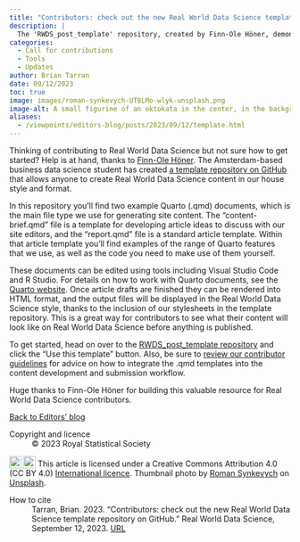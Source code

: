 ```yaml
---
title: "Contributors: check out the new Real World Data Science template repo on GitHub"
description: |
  The 'RWDS_post_template' repository, created by Finn-Ole Höner, demonstrates various Quarto features and helps site contributors to create content using our house style and format.     
categories:
  - Call for contributions
  - Tools
  - Updates
author: Brian Tarran
date: 09/12/2023
toc: true
image: images/roman-synkevych-UT8LMo-wlyk-unsplash.png
image-alt: A small figurine of an oktokata in the center, in the background a laptop with an open code editor and a terminal.
aliases: 
  - /viewpoints/editors-blog/posts/2023/09/12/template.html
---
```

Thinking of contributing to Real World Data Science but not sure how to get started? Help is at hand, thanks to [Finn-Ole Höner](https://github.com/finnoh). The Amsterdam-based business data science student has created [a template repository on GitHub](https://github.com/finnoh/RWDS_post_template) that allows anyone to create Real World Data Science content in our house style and format.

In this repository you'll find two example Quarto (.qmd) documents, which is the main file type we use for generating site content. The "content-brief.qmd" file is a template for developing article ideas to discuss with our site editors, and the "report.qmd" file is a standard article template. Within that article template you'll find examples of the range of Quarto features that we use, as well as the code you need to make use of them yourself.

These documents can be edited using tools including Visual Studio Code and R Studio. For details on how to work with Quarto documents, see the [Quarto website](https://quarto.org/). Once article drafts are finished they can be rendered into HTML format, and the output files will be displayed in the Real World Data Science style, thanks to the inclusion of our stylesheets in the template repository. This is a great way for contributors to see what their content will look like on Real World Data Science before anything is published.

To get started, head on over to the [RWDS_post_template repository](https://github.com/finnoh/RWDS_post_template) and click the "Use this template" button. Also, be sure to [review our contributor guidelines](https://realworlddatascience.net/contributor-docs/contributor-guidelines.html) for advice on how to integrate the .qmd templates into the content development and submission workflow.

Huge thanks to Finn-Ole Höner for building this valuable resource for Real World Data Science contributors. 

::: {.article-btn}
[Back to Editors' blog](/the-pulse/editors-blog/index.qmd)
:::

::: {.further-info}
::: grid
::: {.g-col-12 .g-col-md-6}
Copyright and licence
: &copy; 2023 Royal Statistical Society

<a href="http://creativecommons.org/licenses/by/4.0/?ref=chooser-v1" target="_blank" rel="license noopener noreferrer" style="display:inline-block;"> <img style="height:22px!important;vertical-align:text-bottom;" src="https://mirrors.creativecommons.org/presskit/icons/cc.svg?ref=chooser-v1"><img style="height:22px!important;margin-left:3px;vertical-align:text-bottom;" src="https://mirrors.creativecommons.org/presskit/icons/by.svg?ref=chooser-v1"></a> This article is licensed under a Creative Commons Attribution 4.0 (CC BY 4.0) <a href="http://creativecommons.org/licenses/by/4.0/?ref=chooser-v1" target="_blank" rel="license noopener noreferrer" style="display:inline-block;"> International licence</a>. Thumbnail photo by <a href="https://unsplash.com/@synkevych?utm_source=unsplash&utm_medium=referral&utm_content=creditCopyText">Roman Synkevych</a> on <a href="https://unsplash.com/photos/UT8LMo-wlyk?utm_source=unsplash&utm_medium=referral&utm_content=creditCopyText">Unsplash</a>.

:::

::: {.g-col-12 .g-col-md-6}
How to cite
: Tarran, Brian. 2023. "Contributors: check out the new Real World Data Science template repository on GitHub." Real World Data Science, September 12, 2023. [URL](https://realworlddatascience.net/the-pulse/editors-blog/posts/2023/09/12/template.html)
:::
:::
:::